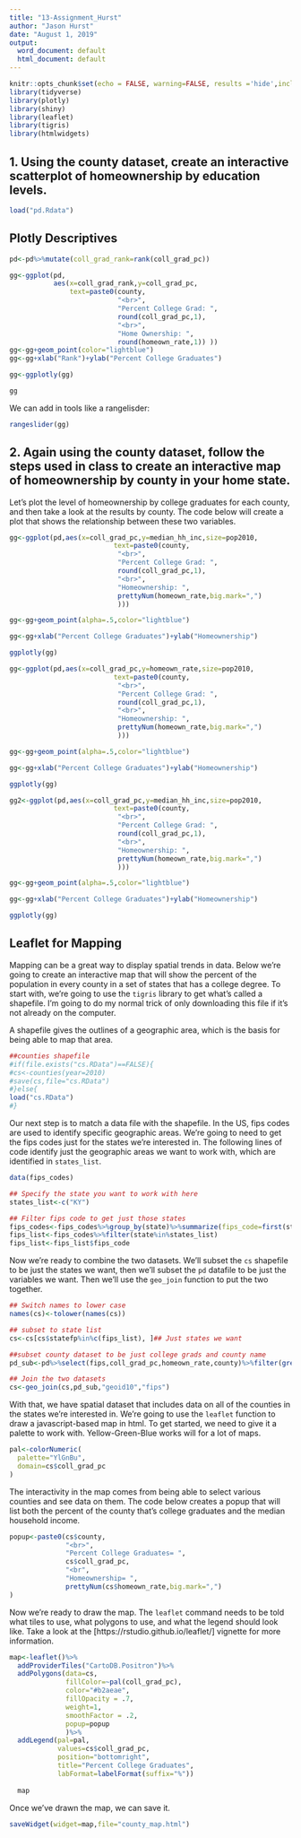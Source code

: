```yaml
---
title: "13-Assignment_Hurst"
author: "Jason Hurst"
date: "August 1, 2019"
output:
  word_document: default
  html_document: default
---
```



```r
knitr::opts_chunk$set(echo = FALSE, warning=FALSE, results ='hide',include=TRUE,messages=FALSE)
library(tidyverse)
library(plotly)
library(shiny)
library(leaflet)
library(tigris)
library(htmlwidgets)
```

## 1. Using the county dataset, create an interactive scatterplot of homeownership by education levels.

```r
load("pd.Rdata")
```

## Plotly Descriptives

```r
pd<-pd%>%mutate(coll_grad_rank=rank(coll_grad_pc))
```


```r
gg<-ggplot(pd,
           aes(x=coll_grad_rank,y=coll_grad_pc,
               text=paste0(county,
                           "<br>",
                           "Percent College Grad: ",
                           round(coll_grad_pc,1),
                           "<br>",
                           "Home Ownership: ",
                           round(homeown_rate,1)) ))
gg<-gg+geom_point(color="lightblue")
gg<-gg+xlab("Rank")+ylab("Percent College Graduates")

gg<-ggplotly(gg)

gg

```

We can add in tools like a rangelisder:
```r
rangeslider(gg)
```


## 2. Again using the county dataset, follow the steps used in class to create an interactive map of homeownership by county in your home state.

Let's plot the level of homeownership by college graduates for each county, and then take a look at the results by county. The code below will create a plot that shows the relationship between these two variables. 

```r
gg<-ggplot(pd,aes(x=coll_grad_pc,y=median_hh_inc,size=pop2010,
                          text=paste0(county,
                           "<br>",
                           "Percent College Grad: ",
                           round(coll_grad_pc,1),
                           "<br>",
                           "Homeownership: ",
                           prettyNum(homeown_rate,big.mark=",")
                           )))

gg<-gg+geom_point(alpha=.5,color="lightblue")

gg<-gg+xlab("Percent College Graduates")+ylab("Homeownership")

ggplotly(gg)
```


```r
gg<-ggplot(pd,aes(x=coll_grad_pc,y=homeown_rate,size=pop2010,
                          text=paste0(county,
                           "<br>",
                           "Percent College Grad: ",
                           round(coll_grad_pc,1),
                           "<br>",
                           "Homeownership: ",
                           prettyNum(homeown_rate,big.mark=",")
                           )))

gg<-gg+geom_point(alpha=.5,color="lightblue")

gg<-gg+xlab("Percent College Graduates")+ylab("Homeownership")

ggplotly(gg)


```

```r
gg2<-ggplot(pd,aes(x=coll_grad_pc,y=median_hh_inc,size=pop2010,
                          text=paste0(county,
                           "<br>",
                           "Percent College Grad: ",
                           round(coll_grad_pc,1),
                           "<br>",
                           "Homeownership: ",
                           prettyNum(homeown_rate,big.mark=",")
                           )))

gg<-gg+geom_point(alpha=.5,color="lightblue")

gg<-gg+xlab("Percent College Graduates")+ylab("Homeownership")

ggplotly(gg)
```
## Leaflet for Mapping

Mapping can be a great way to display spatial trends in data. Below we're going to create an interactive map that will show the percent of the population in every county in a set of states that has a college degree. To start with, we're going to use the `tigris` library to get what's called a shapefile. I'm going to do my normal trick of only downloading this file if it's not already on the computer. 

A shapefile gives the outlines of a geographic area, which is the basis for being able to map that area. 
```r
##counties shapefile
#if(file.exists("cs.RData")==FALSE){
#cs<-counties(year=2010)
#save(cs,file="cs.RData")
#}else{
load("cs.RData")
#}
```

Our next step is to match a data file with the shapefile. In the US, fips codes are used to identify specific geographic areas. We're going to need to get the fips codes just for the states we're interested in. The following lines of code identify just the geographic areas we want to work with, which are identified in `states_list`.

```r
data(fips_codes)

## Specify the state you want to work with here
states_list<-c("KY")

## Filter fips code to get just those states
fips_codes<-fips_codes%>%group_by(state)%>%summarize(fips_code=first(state_code))
fips_list<-fips_codes%>%filter(state%in%states_list)
fips_list<-fips_list$fips_code
```


Now we're ready to combine the two datasets. We'll subset the `cs` shapefile to be just the states we want, then we'll subset the `pd` datafile to be just the variables we want. Then we'll use the `geo_join` function to put the two together. 
```r

## Switch names to lower case
names(cs)<-tolower(names(cs))

## subset to state list
cs<-cs[cs$statefp%in%c(fips_list), ]## Just states we want

##subset county dataset to be just college grads and county name
pd_sub<-pd%>%select(fips,coll_grad_pc,homeown_rate,county)%>%filter(grepl(states_list,county))

## Join the two datasets
cs<-geo_join(cs,pd_sub,"geoid10","fips")
```

With that, we have spatial dataset that includes data on all of the counties in the states we're interested in. We're going to use the `leaflet` function to draw a javascript-based map in html. To get started, we need to give it a palette to work with. Yellow-Green-Blue works will for a lot of maps. 

```r
pal<-colorNumeric(
  palette="YlGnBu",
  domain=cs$coll_grad_pc
)
```

The interactivity in the map comes from being able to select various counties and see data on them. The code below creates a popup that will list both the percent of the county that's college graduates and the median household income. 

```r
popup<-paste0(cs$county,
              "<br>",
              "Percent College Graduates= ",
              cs$coll_grad_pc,
              "<br",
              "Homeownership= ",
              prettyNum(cs$homeown_rate,big.mark=",")
)
```

Now we're ready to draw the map. The `leaflet` command needs to be told what tiles to use, what polygons to use, and what the legend should look like. Take a look at the [https://rstudio.github.io/leaflet/] vignette for more information. 

```r
map<-leaflet()%>%
  addProviderTiles("CartoDB.Positron")%>%
  addPolygons(data=cs,
              fillColor=~pal(coll_grad_pc),
              color="#b2aeae",
              fillOpacity = .7,
              weight=1,
              smoothFactor = .2,
              popup=popup
              )%>%
  addLegend(pal=pal,
            values=cs$coll_grad_pc,
            position="bottomright",
            title="Percent College Graduates",
            labFormat=labelFormat(suffix="%"))
                
  map
```

Once we've drawn the map, we can save it.
```r
saveWidget(widget=map,file="county_map.html")
```

